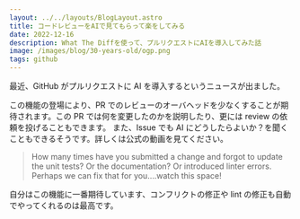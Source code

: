 ```yaml
---
layout: ../../layouts/BlogLayout.astro
title: コードレビューをAIで見てもらって楽をしてみる
date: 2022-12-16
description: What The Diffを使って、プルリクエストにAIを導入してみた話
image: /images/blog/30-years-old/ogp.png
tags: github
---
```



最近、GitHub がプルリクエストに AI を導入するというニュースが出ました。

<OG url="https://githubnext.com/projects/ai-for-pull-requests/" />

この機能の登場により、PR でのレビューのオーバヘッドを少なくすることが期待されます。この PR では何を変更したのかを説明したり、更には review の依頼を投げることもできます。
また、Issue でも AI にどうしたらよいか？を聞くこともできるそうです。詳しくは公式の動画を見てください。

> How many times have you submitted a change and forgot to update the unit tests? Or the documentation? Or introduced linter errors. Perhaps we can fix that for you….watch this space!

自分はこの機能に一番期待しています、コンフリクトの修正や lint の修正も自動でやってくれるのは最高です。
